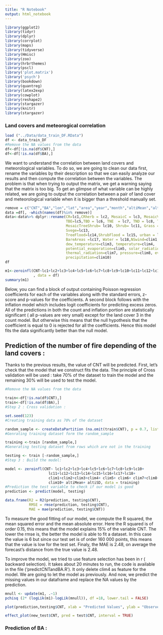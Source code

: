 ```yaml
---
title: "R Notebook"
output: html_notebook
---
```

````r

library(ggplot2)
library(tidyr)
library(dplyr)
library(corrplot)
library(maps)
library(tidyverse)
library(Hmisc)
library(zoo)
library(hrbrthemes) 
library(pscl)
library('plot.matrix')
library('psych')
library(bookdown)
library(quantreg)
library(latex2exp)
library(cowplot)
library(reshape2)
library(stargazer)
library(knitr)
library(stargazer)
````
### Land covers and meteorogical correlation
```r
load ("../Data/data_train_DF.RData")
df <- data_train_DF
#Remove the NA values from the data
df<-df[!is.na(df$CNT),] 
df<-df[!is.na(df$BA),]
```


We want to understand the correlation between land covers and meteorological variables. To do so, we are going to clean our data first, rename the variables by their description so that we can easily analyze our results and then compute the correlation between the variables. The problem is that when trying to output the matrix, we get a warning saying that the matrix is too big. To get an glimpse of what variable can be highly related, we are going to output the correlation between a pair of land cover and meteorological variable when it is bigger than a threshold manually set.


```r
remove = c("CNT","BA","lon","lat","area","year","month","altiMean","altiSD")
data =df[, -which(names(df)%in% remove)]
data<-data%>% dplyr::rename(CR=lc1,CRherb = lc2, MosaicC = lc3, MosaicVege = lc4,
                            TBE=lc5,TBD = lc6, TNE  = lc7, TND = lc8, TreeMixed =lc9,
                            MosaicTreeShrub= lc10, Shrub= lc11, Grass = lc12,
                            Svege=lc13,
                            TreeFlood=lc14,ShrubFlood = lc15, urban = lc16, 
                            BareAreas =lc17, Water = lc18,NSwind=clim1, WEwind=clim2, 
                            dew_temperature=clim3, temperature=clim4, 
                            potential_evaporation=clim5, solar_radiation= clim6,
                            thermal_radiation=clim7, pressure=clim8, evaporation=clim9, 
                            precipitation=clim10)
df
```


```r
m1<-zeroinfl(CNT~lc1+lc2+lc3+lc4+lc5+lc6+lc7+lc8+lc9+lc10+lc11+lc12+lc13+lc14+lc15+lc16+lc17+lc18
             , data = df)
summary(m1)
```



Below, you can find a block of output containing Poisson regression coefficients for each of the variables along with the standard errors, z-score and p-values for the coefficients. A second block follows with the inflation model which includes logit coefficients for predicting excess zeros. All of the predictions in both the count and inflation portion are statistically significant ( all p-values are very small) except for the land cover 3 in the count model. But otherwise this means that the null hypothesis that the coefficient is equal to 0 is rejected for all the coefficients. Hence this model fits the data significantly better than the null model.

## Prediction of the number of fire depending of the land covers : 
 
Thanks to the previous results, the value of CNT will be predicted. First, let's check that the model that we construct fits the data. The principle of Cross validation will be used : take 70% of the dataset to train the model and the remaining 30% will be used to test the model.


```r

#Remove the NA values from the data

train<-df[!is.na(df$CNT),] 
train<-df[!is.na(df$BA),]
#Step 2 : Cross validation : 

set.seed(123)
#Creating training data as 70% of the dataset

random_sample <- createDataPartition (na.omit(train$CNT), p = 0.7, list = FALSE)
#Genrating training dataset form the random_sample

training <-train [random_sample,]
#Generating testing dataset from rows which are not in the training

testing <- train [-random_sample,]
#Step 3 : Build the model: 

model <- zeroinfl(CNT~ lc1+lc2+lc3+lc4+lc5+lc6+lc7+lc8+lc9+lc10+
                    lc11+lc12+lc13+lc14+lc15+lc16+lc17+lc18+
                    clim1+clim2+clim3+clim4+ clim5+ clim6+ clim7+clim8+clim9+
                    clim10+ altiMean+ altiSD, data = training)
#Prediction the test variable to check if our model is good
prediction <- predict(model, testing)

data.frame(R2 = R2(prediction, testing$CNT),
           RMSE = rmse(prediction, testing$CNT),
           MAE = mae(prediction, testing$CNT)) 
```


To measure the good fitting of our model, we compute the R squared, the mean squared error and the mean absolute error. Here the R squared is of order 0.15, this means that the model explains 15% of the variable CNT. The lower the rmse is, the better the model is able to fit a dataset. In this case the value is 6 but since our test set is of order 160 000 points, this means that the value is low for the test set. Finaly, the MAE is 2.48, on average the forecast's distance from the true value is 2.48.

To improve the model, we tried to use feature selection has been in r ( backward selection). It takes about 20 minutes to run, the code is available in the file ('predictCNTandBA.R'). It only delete clim4 as feature for the model. We are going to let the model as previously. And now, we predict the missing values in our dataframe and replace the NA values by the prediction.

```r
mnull <- update(m1, .~1)
pchisq (2* (logLik(m1)-logLik(mnull)), df =18, lower.tail = FALSE)
```



```r
plot(prediction,testing$CNT, xlab = "Predicted Values", ylab = "Observed Values")
```



```r
effect_plot(new_test$CNT, pred = test$CNT, interval = TRUE)
```

### Prediction of BA : 

